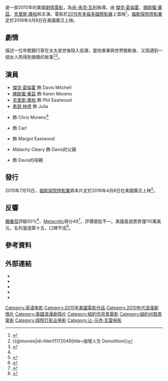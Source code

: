 {{noteTA
|G1=Show
|G2=Movie
|T=zh-tw:崩壞人生;zh-cn:破碎人生;zh-hk:愛情上半場·完;
|1=zh-tw:崩壞人生;zh-cn:破碎人生;zh-hk:愛情上半場·完;
}}
{{Infobox film
| name           = 崩壞人生
| original_name  = ''{{lang|en|Demolition}}''
| image          = Demolition Poster.jpg
| caption        = 電影海報
| director       = [[尚-馬克·瓦利|尚-馬克·瓦利]]
| producer       = Lianne Halfon<br />Russ Smith<br />Molly Smith<br />Trent Luckinbill<br />{{link-en|西德尼·凱米爾|Sidney Kimmel}}<br />尚-馬克·瓦利<br />[[薩德·拉金比爾|薩德·拉金比爾]]<br />[[約翰·馬克維奇|約翰·馬克維奇]]
| writer         = Bryan Sipe
| starring       = [[傑克·葛倫霍|傑克·葛倫霍]]<br />[[娜歐蜜·華茲|娜歐蜜·華茲]]<br />[[克里斯·庫柏|克里斯·庫柏]]<br />{{link-en|猶大·路易士|Judah Lewis}}
| music          = 
| cinematography = {{link-en|伊夫·布蘭傑|Yves Bélanger (cinematographer)}}
| editing        = Jay M. Glen
| studio         = Black Label Media<br />{{link-en|西德尼·凱米爾娛樂|Sidney Kimmel Entertainment}}<br />{{link-en|Mr. Mudd|Mr. Mudd}}
| distributor    = [[福斯探照燈影業|福斯探照燈影業]]
| released       = {{Film date|2015|9|10|[[2015年多倫多國際影展|TIFF]]|2016|4|8|美國|2016|4|14|香港和澳門|2016|5|13|臺灣}}
| runtime        = 101分鐘
| country        = {{USA}}
| language       = 英語
| budget         = $10,000,000
| gross          = $4,100,000<ref name="numbers">{{cite web |url=http://www.the-numbers.com/movie/Demolition#tab=summary |title=Demolition (2016) |website=The Numbers |accessdate=May 20, 2016 |archive-date=2016-09-30 |archive-url=https://archive.is/20160930102328/http://www.the-numbers.com/movie/Demolition%23tab=summary#tab=summary |dead-url=no }}</ref>
| cn_name        = 破碎人生
| hk_name        = 愛情上半場·完
| tw_name        = 崩壞人生
}}
{{作品名稱|name=''Demolition''|hk=愛情上半場·完|tw=崩壞人生|cn=破碎人生}}是一部2015年的美國[[劇情片|劇情電影]]，為[[尚-馬克·瓦利|尚-馬克·瓦利]]執導。由 [[傑克·葛倫霍|傑克·葛倫霍]]、[[娜歐蜜·華茲|娜歐蜜·華茲]]、[[克里斯·庫柏|克里斯·庫柏]]和{{link-en|猶大·路易士|Judah Lewis}}主演。電影於[[2015年多倫多國際影展|2015年多倫多國際影展]]上首映<ref name="2015TIFF">{{cite web |url=http://www.bbc.co.uk/news/entertainment-arts-33687016 |title=Toronto Film Festival 2015: Eddie Redmayne and Julianne Moore aim for double Oscar success |accessdate=July 28, 2015 |work=BBC News |archive-date=2020-12-04 |archive-url=https://web.archive.org/web/20201204162849/https://www.bbc.co.uk/news/entertainment-arts-33687016 |dead-url=no }}</ref>，[[福斯探照燈影業|福斯探照燈影業]]定於2016年4月8日在美國廣泛上映。

== 劇情 ==
描述一位年輕銀行家在太太逝世後陷入低潮，當他漸漸與世界脫軌後，又因遇到一個女人而得到救贖的故事<ref>{{@movies|id=fden11172049|title=崩壞人生 Demolition}}<!-- 2016-03-14 accessdate --></ref><ref>{{cite web|title=龍耳搜映－愛情上半場‧完|publisher=[[龍耳電視|龍耳電視]]|url=http://www.silencetv.hk/program/%E9%BE%8D%E8%80%B3%E6%90%9C%E6%98%A0%EF%BC%8D%E6%84%9B%E6%83%85%E4%B8%8A%E5%8D%8A%E5%A0%B4%E2%80%A7%E5%AE%8C/|access-date=2016-04-28|archive-date=2021-06-15|archive-url=https://web.archive.org/web/20210615150125/http://www.silencetv.hk/program/%E9%BE%8D%E8%80%B3%E6%90%9C%E6%98%A0%EF%BC%8D%E6%84%9B%E6%83%85%E4%B8%8A%E5%8D%8A%E5%A0%B4%E2%80%A7%E5%AE%8C/}}</ref>。

== 演員 ==
* [[傑克·葛倫霍|傑克·葛倫霍]] 飾 Davis Mitchell
* [[娜歐蜜·華茲|娜歐蜜·華茲]] 飾 Karen Moreno
* [[克里斯·庫柏|克里斯·庫柏]] 飾 Phil Eastwood
* [[希瑟·林德|希瑟·林德]] 飾 Julia
* {{link-en|猶大·路易士|Judah Lewis}} 飾 Chris Moreno<ref name="July2015Deadline" />
* {{link-en|C·J·威爾森 (演員)|C.J. Wilson (actor)|C·J·威爾森}} 飾 Carl
* {{link-en|玻莉·德雷珀|Polly Draper}} 飾 Margot Eastwood
* Malachy Cleary 飾 Davis的父親
* {{link-en|黛博拉·蒙克|Debra Monk}} 飾 Davis的母親

== 發行 ==
2015年7月15日，[[福斯探照燈影業|福斯探照燈影業]]將本片定於2016年4月8日在美國廣泛上映<ref name=July2015Deadline>{{cite news|last1=Pedersen|first1=Erik|title=Jake Gyllenhaal-Naomi Watts Drama ‘Demolition’ Gets Spring Release Date|url=http://deadline.com/2015/07/demolition-release-date-jake-gyllenhaal-naomi-watts-1201476565/|accessdate=July 16, 2015|work=deadline.com|date=July 15, 2015|archive-date=2021-02-27|archive-url=https://web.archive.org/web/20210227222440/https://deadline.com/2015/07/demolition-release-date-jake-gyllenhaal-naomi-watts-1201476565/|dead-url=no}}</ref>。

== 反響 ==
[[爛番茄|爛番茄]]評級50%<ref>{{cite web|title=Demolition|publisher=[[Rotten_Tomatoes|Rotten Tomatoes]]|url=http://www.rottentomatoes.com/m/demolition_2016/|access-date=2016-03-14|archive-date=2020-11-17|archive-url=https://web.archive.org/web/20201117054137/https://www.rottentomatoes.com/m/demolition_2016|dead-url=no}}</ref>，[[Metacritic|Metacritic]]得分49<ref>{{cite web|title=Demolition|publisher=[[Metacritic|Metacritic]]|url=http://www.metacritic.com/movie/demolition|access-date=2016-03-14|archive-date=2020-09-13|archive-url=https://web.archive.org/web/20200913033452/https://www.metacritic.com/movie/demolition|dead-url=no}}</ref>，評價褒貶不一。美國首週票房僅110萬美元，名列當週第十五，口碑不佳<ref name="opening">{{cite web |url=http://deadline.com/2016/04/the-weekend-box-office-batman-v-superman-melissa-mccarthy-1201734178/ |title=‘Batman V. Superman’ Likely To Cross $300M Early Next Week; ‘The Boss’ Cashing In $21M Paycheck – B.O. Update |work=deadline.com |access-date=2016-04-13 |archive-date=2020-11-08 |archive-url=https://web.archive.org/web/20201108092717/https://deadline.com/2016/04/the-weekend-box-office-batman-v-superman-melissa-mccarthy-1201734178/ |dead-url=no }}</ref>。

== 參考資料 ==
{{Reflist}}

==外部連結==
* {{Official website|http://www.demolition-themovie.com/}}
* {{IMDb title|1172049}}
* {{Mojo title|id=demolition|title=Demolition}}
* {{Metacritic film|demolition|Demolition}}
* {{Rotten Tomatoes|id=demolition_2016|title=Demolition}}

{{DEFAULTSORT:Demolition (2015 film)}}
[[Category:英语电影|Category:英语电影]]
[[Category:2015年美國電影作品|Category:2015年美國電影作品]]
[[Category:2010年代浪漫劇情片|Category:2010年代浪漫劇情片]]
[[Category:美國浪漫劇情片|Category:美國浪漫劇情片]]
[[Category:紐約市背景電影|Category:紐約市背景電影]]
[[Category:紐約州取景電影|Category:紐約州取景電影]]
[[Category:探照灯影业电影|Category:探照灯影业电影]]
[[Category:让-马克·瓦雷电影|Category:让-马克·瓦雷电影]]